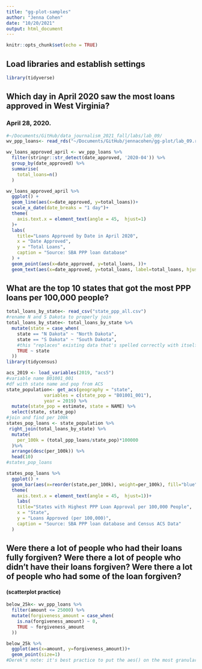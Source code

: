 ```yaml
---
title: "gg-plot-samples"
author: "Jenna Cohen"
date: "10/20/2021"
output: html_document
---
```


```r
knitr::opts_chunk$set(echo = TRUE)
```

## Load libraries and establish settings
```r
library(tidyverse)
```

## Which day in April 2020 saw the most loans approved in West Virginia? 
### April 28, 2020.

```r
#~/Documents/GitHub/data_journalism_2021_fall/labs/lab_09/
wv_ppp_loans<- read_rds("~/Documents/GitHub/jennacohen/gg-plot/lab_09.rds")

wv_loans_approved_april <- wv_ppp_loans %>%
  filter(stringr::str_detect(date_approved, '2020-04')) %>% 
  group_by(date_approved) %>% 
  summarise(
    total_loans=n()
  )

wv_loans_approved_april %>%
  ggplot() + 
  geom_line(aes(x=date_approved, y=total_loans))+
  scale_x_date(date_breaks = "1 day")+
  theme(
    axis.text.x = element_text(angle = 45,  hjust=1)
  )+
  labs(
    title="Loans Approved by Date in April 2020",
    x = "Date Approved",
    y = "Total Loans",
    caption = "Source: SBA PPP loan database"
  ) +
  geom_point(aes(x=date_approved, y=total_loans, ))+
  geom_text(aes(x=date_approved, y=total_loans, label=total_loans, hjust=1.2, vjust=-0.25))

```

## What are the top 10 states that got the most PPP loans per 100,000 people?
```r
total_loans_by_state<- read_csv("state_ppp_all.csv")
#rename N and S Dakota to properly join
total_loans_by_state<- total_loans_by_state %>% 
  mutate(state = case_when(
    state == "N Dakota" ~ "North Dakota",
    state == "S Dakota" ~ "South Dakota",
    #this "replaces" existing data that's spelled correctly with itself
    TRUE ~ state
  ))
library(tidycensus)

acs_2019 <- load_variables(2019, "acs5")
#variable name B01001_001
#df with state name and pop from ACS
state_population<- get_acs(geography = "state",
              variables = c(state_pop = "B01001_001"),
              year = 2019) %>% 
  mutate(state_pop = estimate, state = NAME) %>% 
  select(state, state_pop)
#join and find per 100k
states_pop_loans <- state_population %>% 
 right_join(total_loans_by_state) %>% 
  mutate(
    per_100k = (total_ppp_loans/state_pop)*100000
  )%>% 
  arrange(desc(per_100k)) %>%
  head(10)
#states_pop_loans

states_pop_loans %>%
  ggplot() +
  geom_bar(aes(x=reorder(state,per_100k), weight=per_100k), fill="blue")+
  theme(
    axis.text.x = element_text(angle = 45,  hjust=1))+
    labs(
    title="States with Highest PPP Loan Approval per 100,000 People",
    x = "State",
    y = "Loans Approved (per 100,000)",
    caption = "Source: SBA PPP loan database and Census ACS Data"
  ) 

```

## Were there a lot of people who had their loans fully forgiven?  Were there a lot of people who didn't have their loans forgiven? Were there a lot of people who had some of the loan forgiven? 
#### (scatterplot practice)

```r
below_25k<- wv_ppp_loans %>% 
  filter(amount <= 25000) %>% 
  mutate(forgiveness_amount = case_when(
    is.na(forgiveness_amount) ~ 0,
    TRUE ~ forgiveness_amount
  ))

below_25k %>% 
  ggplot(aes(x=amount, y=forgiveness_amount))+
  geom_point(size=1)
#Derek's note: it's best practice to put the aes() on the most granular level of the graph, so in this case that would be: ggplot() + geom_point(aes(x=amount,y=forgiveness_amount)) Your way works, but if you're doing a more complicated graph that has multiple elements you want to make sure that you've got the aesthetics on the proper geometric object.
```
